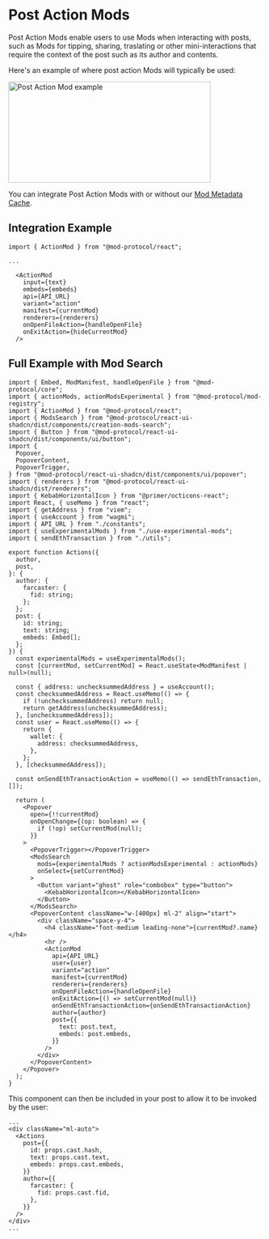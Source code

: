 
# Post Action Mods

Post Action Mods enable users to use Mods when interacting with posts, such as Mods for tipping, sharing, traslating or other mini-interactions that require the context of the post such as its author and contents.

Here's an example of where post action Mods will typically be used:

<Image
  src="/post-action.png"
  alt="Post Action Mod example"
  width="400"
  height="200"
/>

You can integrate Post Action Mods with or without our [Mod Metadata Cache](../metadata-cache.mdx).

## Integration Example

```tsx
import { ActionMod } from "@mod-protocol/react";

...

  <ActionMod
    input={text}
    embeds={embeds}
    api={API_URL}
    variant="action"
    manifest={currentMod}
    renderers={renderers}
    onOpenFileAction={handleOpenFile}
    onExitAction={hideCurrentMod}
  />
```

## Full Example with Mod Search

```tsx
import { Embed, ModManifest, handleOpenFile } from "@mod-protocol/core";
import { actionMods, actionModsExperimental } from "@mod-protocol/mod-registry";
import { ActionMod } from "@mod-protocol/react";
import { ModsSearch } from "@mod-protocol/react-ui-shadcn/dist/components/creation-mods-search";
import { Button } from "@mod-protocol/react-ui-shadcn/dist/components/ui/button";
import {
  Popover,
  PopoverContent,
  PopoverTrigger,
} from "@mod-protocol/react-ui-shadcn/dist/components/ui/popover";
import { renderers } from "@mod-protocol/react-ui-shadcn/dist/renderers";
import { KebabHorizontalIcon } from "@primer/octicons-react";
import React, { useMemo } from "react";
import { getAddress } from "viem";
import { useAccount } from "wagmi";
import { API_URL } from "./constants";
import { useExperimentalMods } from "./use-experimental-mods";
import { sendEthTransaction } from "./utils";

export function Actions({
  author,
  post,
}: {
  author: {
    farcaster: {
      fid: string;
    };
  };
  post: {
    id: string;
    text: string;
    embeds: Embed[];
  };
}) {
  const experimentalMods = useExperimentalMods();
  const [currentMod, setCurrentMod] = React.useState<ModManifest | null>(null);

  const { address: unchecksummedAddress } = useAccount();
  const checksummedAddress = React.useMemo(() => {
    if (!unchecksummedAddress) return null;
    return getAddress(unchecksummedAddress);
  }, [unchecksummedAddress]);
  const user = React.useMemo(() => {
    return {
      wallet: {
        address: checksummedAddress,
      },
    };
  }, [checksummedAddress]);

  const onSendEthTransactionAction = useMemo(() => sendEthTransaction, []);

  return (
    <Popover
      open={!!currentMod}
      onOpenChange={(op: boolean) => {
        if (!op) setCurrentMod(null);
      }}
    >
      <PopoverTrigger></PopoverTrigger>
      <ModsSearch
        mods={experimentalMods ? actionModsExperimental : actionMods}
        onSelect={setCurrentMod}
      >
        <Button variant="ghost" role="combobox" type="button">
          <KebabHorizontalIcon></KebabHorizontalIcon>
        </Button>
      </ModsSearch>
      <PopoverContent className="w-[400px] ml-2" align="start">
        <div className="space-y-4">
          <h4 className="font-medium leading-none">{currentMod?.name}</h4>
          <hr />
          <ActionMod
            api={API_URL}
            user={user}
            variant="action"
            manifest={currentMod}
            renderers={renderers}
            onOpenFileAction={handleOpenFile}
            onExitAction={() => setCurrentMod(null)}
            onSendEthTransactionAction={onSendEthTransactionAction}
            author={author}
            post={{
              text: post.text,
              embeds: post.embeds,
            }}
          />
        </div>
      </PopoverContent>
    </Popover>
  );
}
```

This component can then be included in your post to allow it to be invoked by the user:

```tsx
...
<div className="ml-auto">
  <Actions
    post={{
      id: props.cast.hash,
      text: props.cast.text,
      embeds: props.cast.embeds,
    }}
    author={{
      farcaster: {
        fid: props.cast.fid,
      },
    }}
  />
</div>
...
```
